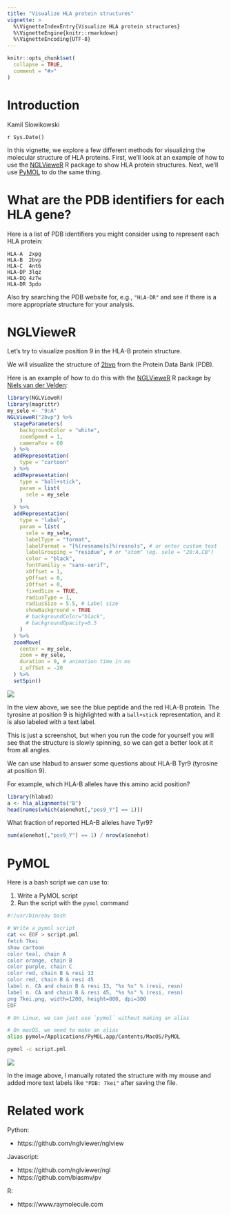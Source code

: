 ```yaml
---
title: "Visualize HLA protein structures"
vignette: >
  %\VignetteIndexEntry{Visualize HLA protein structures}
  %\VignetteEngine{knitr::rmarkdown}
  %\VignetteEncoding{UTF-8}
---
```


```r
knitr::opts_chunk$set(
  collapse = TRUE,
  comment = "#>"
)
```

# Introduction

Kamil Slowikowski

`r Sys.Date()`

In this vignette, we explore a few different methods for visualizing the molecular structure of HLA proteins.
First, we'll look at an example of how to use the [NGLVieweR] R package to show HLA protein structures.
Next, we'll use [PyMOL] to do the same thing.

# What are the PDB identifiers for each HLA gene?

Here is a list of PDB identifiers you might consider using to represent each HLA protein:

```
HLA-A  2xpg
HLA-B  2bvp
HLA-C  4nt6
HLA-DP 3lqz
HLA-DQ 4z7w
HLA-DR 3pdo
```

Also try searching the PDB website for, e.g., `"HLA-DR"` and see if there is a more appropriate structure for your analysis.

# NGLVieweR

Let's try to visualize position 9 in the HLA-B protein structure.

We will visualize the structure of [2bvp] from the Protein Data Bank (PDB).

Here is an example of how to do this with the [NGLVieweR] R package by [Niels van der Velden]:

[2bvp]: https://www.rcsb.org/structure/2BVP
[NGLVieweR]: https://github.com/nvelden/NGLVieweR
[Niels van der Velden]: https://www.nielsvandervelden.com/

```r
library(NGLVieweR)
library(magrittr)
my_sele <- "9:A"
NGLVieweR("2bvp") %>%
  stageParameters(
    backgroundColor = "white",
    zoomSpeed = 1,
    cameraFov = 60
  ) %>%
  addRepresentation(
    type = "cartoon"
  ) %>%
  addRepresentation(
    type = "ball+stick",
    param = list(
      sele = my_sele
    )
  ) %>%
  addRepresentation(
    type = "label",
    param = list(
      sele = my_sele,
      labelType = "format",
      labelFormat = "[%(resname)s]%(resno)s", # or enter custom text
      labelGrouping = "residue", # or "atom" (eg. sele = "20:A.CB")
      color = "black",
      fontFamiliy = "sans-serif",
      xOffset = 1,
      yOffset = 0,
      zOffset = 0,
      fixedSize = TRUE,
      radiusType = 1,
      radiusSize = 5.5, # Label size
      showBackground = TRUE
      # backgroundColor="black",
      # backgroundOpacity=0.5
    )
  ) %>%
  zoomMove(
    center = my_sele,
    zoom = my_sele,
    duration = 0, # animation time in ms
    z_offSet = -20
  ) %>%
  setSpin()
```

<img src="https://github.com/slowkow/ggrepel/assets/209714/a766d6c3-0686-4ef9-8dd4-36131cf2e0a3"></img>

In the view above, we see the blue peptide and the red HLA-B protein.
The tyrosine at position 9 is highlighted with a `ball+stick` representation, and it is also labeled with a text label.

This is just a screenshot, but when you run the code for yourself you will see that the structure is slowly spinning, so we can get a better look at it from all angles.

We can use hlabud to answer some questions about HLA-B Tyr9 (tyrosine at position 9).

For example, which HLA-B alleles have this amino acid position?

```r
library(hlabud)
a <- hla_alignments("B")
head(names(which(a$onehot[,"pos9_Y"] == 1)))
```

What fraction of reported HLA-B alleles have Tyr9?

```r
sum(a$onehot[,"pos9_Y"] == 1) / nrow(a$onehot)
```

# PyMOL

Here is a bash script we can use to:

1. Write a PyMOL script
2. Run the script with the `pymol` command

```bash
#!/usr/bin/env bash

# Write a pymol script
cat << EOF > script.pml
fetch 7kei
show cartoon
color teal, chain A
color orange, chain B
color purple, chain C
color red, chain B & resi 13
color red, chain B & resi 45
label n. CA and chain B & resi 13, "%s %s" % (resi, resn)
label n. CA and chain B & resi 45, "%s %s" % (resi, resn)
png 7kei.png, width=1200, height=800, dpi=300 
EOF

# On Linux, we can just use `pymol` without making an alias

# On macOS, we need to make an alias
alias pymol=/Applications/PyMOL.app/Contents/MacOS/PyMOL

pymol -c script.pml
```

<img src="https://github.com/slowkow/ggrepel/assets/209714/4843a850-a4fd-4832-9600-0b8e9c1bb904"></img>

In the image above, I manually rotated the structure with my mouse and added more text labels like `"PDB: 7kei"` after saving the file.

# Related work

Python:

* https://github.com/nglviewer/nglview

Javascript:

* https://github.com/nglviewer/ngl
* https://github.com/biasmv/pv

R:

* https://www.raymolecule.com

